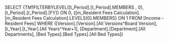 SELECT {TM1FILTERBYLEVEL([t_Period].[t_Period].MEMBERS , 0),[t_Period].[t_Period].[FY]} ON 0, {[m_Resident Fees Calculation].[m_Resident Fees Calculation].LEVELS(0).MEMBERS} ON 1 FROM [Income - Resident Fees] WHERE ([Version].[Version].[All Versions^Board Version], [t_Year].[t_Year].[All Years^Year+1], [Department].[Department].[All Departments], [Bed Types].[Bed Types].[All Bed Types])
